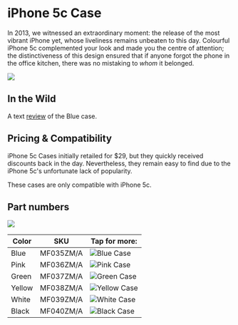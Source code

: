 
# iPhone 5c Case

In 2013, we witnessed an extraordinary moment: the release of the most vibrant iPhone yet, whose liveliness remains unbeaten to this day. Colourful iPhone 5c complemented your look and made you the centre of attention; the distinctiveness of this design ensured that if anyone forgot the phone in the office kitchen, there was no mistaking to _whom_ it belonged.

<img src="/assets/2013_5c.png"></img>

## In the Wild

A text [review](https://www.imore.com/iphone-5c-case-review) of the Blue case.

## Pricing & Compatibility

iPhone 5c Cases initially retailed for $29, but they quickly received discounts back in the day. Nevertheless, they remain easy to find due to the iPhone 5c's unfortunate lack of popularity.

These cases are only compatible with iPhone 5c.

## Part numbers

<img src="/assets/2013_5c.jpg"></img>

| Color | SKU | Tap for more: |
| --- | --- | --- |
| Blue | MF035<wbr/>ZM/A | <Link href="/ancient/iphone-5c/MF035"><img src="https://cloudfront.everycase.org/everypreview/MF035.webp" alt="Blue Case"/></Link> |
| Pink | MF036<wbr/>ZM/A | <Link href="/ancient/iphone-5c/MF036"><img src="https://cloudfront.everycase.org/everypreview/MF036.webp" alt="Pink Case"/></Link> |
| Green | MF037<wbr/>ZM/A | <Link href="/ancient/iphone-5c/MF037"><img src="https://cloudfront.everycase.org/everypreview/MF037.webp" alt="Green Case"/></Link> |
| Yellow | MF038<wbr/>ZM/A | <Link href="/ancient/iphone-5c/MF038"><img src="https://cloudfront.everycase.org/everypreview/MF038.webp" alt="Yellow Case"/></Link> |
| White | MF039<wbr/>ZM/A | <Link href="/ancient/iphone-5c/MF039"><img src="https://cloudfront.everycase.org/everypreview/MF039.webp" alt="White Case"/></Link> |
| Black | MF040<wbr/>ZM/A | <Link href="/ancient/iphone-5c/MF040"><img src="https://cloudfront.everycase.org/everypreview/MF040.webp" alt="Black Case"/></Link> |
